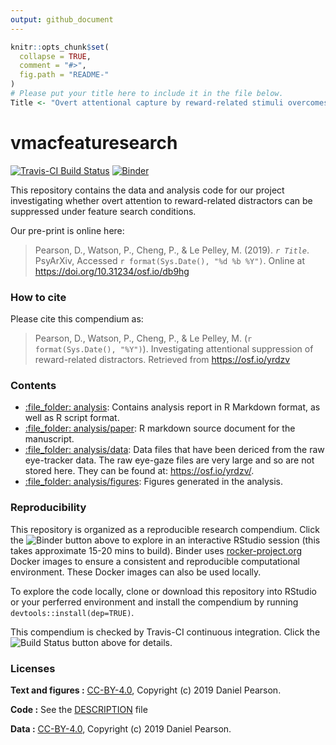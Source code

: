 ```yaml
---
output: github_document
---
```


<!-- README.md is generated from README.Rmd. Please edit that file -->

```r
knitr::opts_chunk$set(
  collapse = TRUE,
  comment = "#>",
  fig.path = "README-"
)
# Please put your title here to include it in the file below. 
Title <- "Overt attentional capture by reward-related stimuli overcomes inhibitory suppression"
```

# vmacfeaturesearch

[![Travis-CI Build Status](https://travis-ci.org/danielpearson90/vmacfeaturesearch.svg?branch=master)](https://travis-ci.org/danielpearson90/vmacfeaturesearch) [![Binder](https://mybinder.org/badge_logo.svg)](https://mybinder.org/v2/gh/danielpearson90/vmacfeaturesearch/master/?urlpath=rstudio)

This repository contains the data and analysis code for our project investigating whether overt attention to reward-related distractors can be suppressed under feature search conditions.

Our pre-print is online here:

> Pearson, D., Watson, P., Cheng, P., & Le Pelley, M. (2019). _`r Title`_. PsyArXiv, Accessed `r format(Sys.Date(), "%d %b %Y")`. Online at <https://doi.org/10.31234/osf.io/db9hg>


### How to cite

Please cite this compendium as:

> Pearson, D., Watson, P., Cheng, P., & Le Pelley, M. (`r format(Sys.Date(), "%Y")`). Investigating attentional suppression of reward-related distractors. Retrieved from <https://osf.io/yrdzv>

### Contents
- [:file_folder: analysis](/analysis): Contains analysis report in R Markdown format, as well as R script format.
- [:file_folder: analysis/paper](/analysis/paper): R markdown source document for the manuscript.
- [:file_folder: analysis/data](/analysis/data): Data files that have been dericed from the raw eye-tracker data. The raw eye-gaze files are very large and so are not stored here. They can be found at: <https://osf.io/yrdzv/>.
- [:file_folder: analysis/figures](/analysis/figures): Figures generated in the analysis.

### Reproducibility
This repository is organized as a reproducible research compendium. 
Click the ![Binder](https://mybinder.org/badge_logo.svg) button above to explore in an interactive RStudio session (this takes approximate 15-20 mins to build). Binder uses [rocker-project.org](https://rocker-project.org) Docker images to ensure a consistent and reproducible computational environment.  These Docker images can also be used locally.  

To explore the code locally, clone or download this repository into RStudio or your perferred environment and install the compendium by running `devtools::install(dep=TRUE)`. 


This compendium is checked by Travis-CI continuous integration.  Click the ![Build Status](https://travis-ci.org/cboettig/noise-phenomena.svg?branch=master) button above for details. 

### Licenses

**Text and figures :**  [CC-BY-4.0](http://creativecommons.org/licenses/by/4.0/), Copyright (c) 2019 Daniel Pearson.

**Code :** See the [DESCRIPTION](DESCRIPTION) file

**Data :** [CC-BY-4.0](http://creativecommons.org/licenses/by/4.0/), Copyright (c) 2019 Daniel Pearson.


